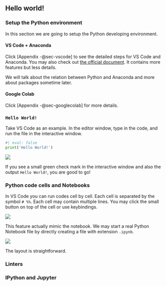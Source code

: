 
## Hello world!


<!-- 
We will mainly focus on this code editor mode at the beginning and check our results or do some simple computations in the console.

Notebook is another very popular mode to use Python. We will talk about it later.

 -->


### Setup the Python environment

In this section we are going to setup the Python developing environment.

#### VS Code + Anaconda
Click [Appendix -@sec-vscode] to see the detailed steps for VS Code and Anaconda. You may also check out [the official document](https://code.visualstudio.com/docs/languages/python). It contains more features but less details.

We will talk about the relation between Python and Anaconda and more about packages sometime later.

#### Google Colab
Click [Appendix -@sec-googlecolab] for more details.


### `Hello World!`


<!-- 5. Here are the steps to edit the system environment variables. First in the start menu search for `Edit the system environment variables`. 

![](assests/img/20220817235031.png){fig-align="center"}

Then click the `Environment Variables...` button at the right lower corner. 

![](assests/img/20220817235002.png){fig-align="center"} 

Find the `Path` variable in either the upper window or the lower window. Use which one depends on whether you want to register the variable for the user or for the machine. In this example I add for the user.

Finally double click the variable and add the following path to it. You need to make changes according to your installation. I recommend you to locate your Anaconda installation first to get the path.

![](assests/img/20220817233748.png){fig-align="center"} -->

Take VS Code as an example. In the editor window, type in the code, and run the file in the interactive window.

```python
#| eval: false
print('Hello World!')
```

![](assests/img/20220817235844.png){fig-align="center"}  

If you see a small green check mark in the interactive window and also the output `Hello World!`, you are good to go!

### Python code cells and Notebooks
In VS Code you can run codes cell by cell. Each cell is separated by the symbol `# %%`. Each cell may contain multiple lines. You may click the small button on top of the cell or use keybindings.

![](assests/img/20220818000531.png){fig-align="center"}  

This feature actually mimic the notebook. We may start a real Python Notebook file by directly creating a file with extension `.ipynb`. 

![](assests/img/20220818000752.png){fig-align="center"}

The layout is straightforward. 


### Linters

<!-- go here @sec-vscode -->

<!-- 
### Linters
A *linter* is a tool to help you improve your code by analyzing your source code looking for problems. Some popular choices for Python includes `Flake8` and `Pylint`. It is highly recommended to use one that is compatible with your IDE which can help you to increase the quality of your codes from the begining. -->



### IPython and Jupyter
<!-- The IPython project began in 2001 as Fernando Pérez’s side project to make a better
interactive Python interpreter. In the subsequent 16 years it has become one of the
most important tools in the modern Python data stack. While it does not provide any
computational or data analytical tools by itself, IPython is designed from the ground
up to maximize your productivity in both interactive computing and software devel‐
opment. It encourages an execute-explore workflow instead of the typical edit-compile-
run workflow of many other programming languages. It also provides easy access to
your operating system’s shell and filesystem. Since much of data analysis coding
involves exploration, trial and error, and iteration, IPython can help you get the job
done faster.
In 2014, Fernando and the IPython team announced the Jupyter project, a broader
initiative to design language-agnostic interactive computing tools. The IPython web
notebook became the Jupyter notebook, with support now for over 40 programming
languages. The IPython system can now be used as a kernel (a programming language
mode) for using Python with Jupyter.
IPython itself has become a component of the much broader Jupyter open source
project, which provides a productive environment for interactive and exploratory
computing. Its oldest and simplest “mode” is as an enhanced Python shell designed to
accelerate the writing, testing, and debugging of Python code. You can also use the
IPython system through the Jupyter Notebook, an interactive web-based code “note‐
book” offering support for dozens of programming languages. The IPython shell and
Jupyter notebooks are especially useful for data exploration and visualization.
The Jupyter notebook system also allows you to author content in Markdown and
HTML, providing you a means to create rich documents with code and text. Other
programming languages have also implemented kernels for Jupyter to enable you to
use languages other than Python in Jupyter.
For me personally, IPython is usually involved with the majority of my Python work,
including running, debugging, and testing code.
In the accompanying book materials, you will find Jupyter notebooks containing all
the code examples from each chapter. -->
